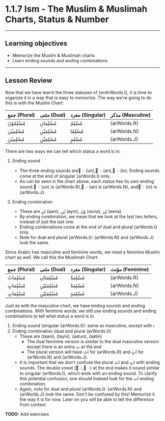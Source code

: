 
# 1.1.7 Ism - The Muslim & Muslimah Charts, Status & Number
---
## Learning objectives

- Memorize the Muslim & Muslimah charts
- Learn ending sounds and ending combinations
---
## Lesson Review
 
Now that we have learnt the three statuses of {enArWords.I}, it is time to organize it in a way that is easy to memorize. The way we're going to do this is with the Muslim Chart:

جمع (Plural) | مثنى (Dual) | مفرد (Singular) | مذكر (Masculine)
--- | --- | --- | ---
مُسْلِمُوْنَ | مُسْلِمَانِ | مُسْلِمٌ | {arWords.R}
| مُسْلِمِیْنَ | مُسْلِمَیْنِ | مُسْلِمًا | {arWords.N}
| مُسْلِمِیْنَ | مُسْلِمَیْنِ | مُسْلِمٍ | {arWords.J}

There are two ways we can tell which status a word is in:

1. Ending sound
    - The three ending sounds are  ٌ◌ (un), ً◌ (an), ٍ◌ (in). Ending sounds come at the end of singular {arWords.I} only.
    - As can be seen in the chart above, each status has its own ending sound. ٌ◌ (un) is {arWords.R}, ً◌ (an) is {arWords.N}, and ٍ◌ (in) is {arWords.J}.

2. Ending combination
    - These are انِ (aani), یْنِ (ayni), وْنَ (oona), یْنَ (eena).
    - By ending combination, we mean that we look at the last two letters, instead of just the last one.
    - Ending combinations come at the end of dual and plural {arWords.I} only.
    - Note for dual and plural {arWords.I}: {arWords.N} and {arWords.J} look the same. 

Since Arabic has masculine and feminine words, we need a feminine Muslim chart as well. We call this the Muslimah Chart:

جمع (Plural) | مثنى (Dual) | مفرد (Singular) | مؤنث (Feminine)
--- | --- | --- | ---
مُسْلِمَاتٌ | مُسْلِمَتَانِ | مُسْلِمَةٌ | {arWords.R}
| مُسْلِمَاتٍ | مُسْلِمَتَیْنِ | مُسْلِمَةً | {arWords.N}
| مُسْلِمَاتٍ | مُسْلِمَتَیْنِ | مُسْلِمَةٍ | {arWords.J}

Just as with the masculine chart, we have ending sounds and ending combinations. With feminine words, we still use ending sounds and ending combinations to tell what status a word is in.

1. Ending sound (singular {arWords.I}): same as masculine, except with ۃ
2. Ending combination (dual and plural {arWords.I})
    - These are (taani), (tayni), (aatun), (aatin)
        - The dual feminine version is similar to the dual masculine version except there is an extra ت at the end
        - The plural version will have اتٔ for {arWords.R} and اتٍ for {arWords.N} and {arWords.J}.
    - It is important that we don't confuse the plural اتٔ and اتٍ with ending sounds. The double vowel ( ٌ◌,  ٍ◌) at the end makes it sound similar to singular {arWords.I}, which ends with an ending sound. To clarify this potential confusion, one should instead look for the ات ending combination.
    - Again, note for dual and plural {arWords.I}: {arWords.N} and {arWords.J} look the same. Don't be confused by this! Memorize it the way it is for now. Later on you will be able to tell the difference from context.

**TODO:** Add exercises
